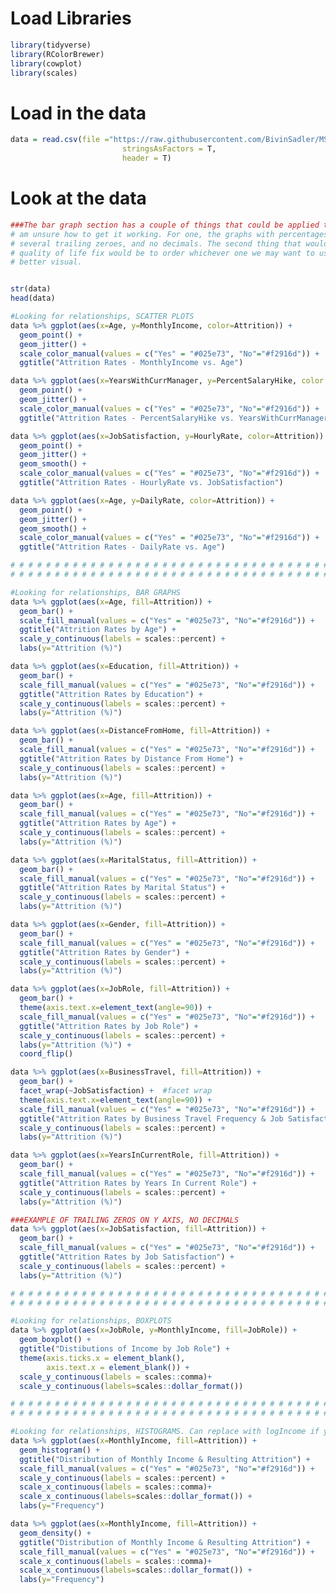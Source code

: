 # Load Libraries
```r
library(tidyverse)
library(RColorBrewer)
library(cowplot)
library(scales)
```


# Load in the data
```r
data = read.csv(file ="https://raw.githubusercontent.com/BivinSadler/MSDS_6306_Doing-Data-Science/Master/Unit%2014%20and%2015%20Case%20Study%202/CaseStudy2-data.csv",
                         stringsAsFactors = T,
                         header = T)
```


# Look at the data
```r
###The bar graph section has a couple of things that could be applied to each graph if we want, but I 
# am unsure how to get it working. For one, the graphs with percentages in terms of Attrition have 
# several trailing zeroes, and no decimals. The second thing that would probably be a good 
# quality of life fix would be to order whichever one we may want to use in descending order for a 
# better visual.


str(data)
head(data)

#Looking for relationships, SCATTER PLOTS
data %>% ggplot(aes(x=Age, y=MonthlyIncome, color=Attrition)) +
  geom_point() + 
  geom_jitter() +
  scale_color_manual(values = c("Yes" = "#025e73", "No"="#f2916d")) +
  ggtitle("Attrition Rates - MonthlyIncome vs. Age")

data %>% ggplot(aes(x=YearsWithCurrManager, y=PercentSalaryHike, color = Attrition)) + 
  geom_point() +
  geom_jitter() + 
  scale_color_manual(values = c("Yes" = "#025e73", "No"="#f2916d")) +
  ggtitle("Attrition Rates - PercentSalaryHike vs. YearsWithCurrManager")

data %>% ggplot(aes(x=JobSatisfaction, y=HourlyRate, color=Attrition)) +
  geom_point() +
  geom_jitter() +
  geom_smooth() +
  scale_color_manual(values = c("Yes" = "#025e73", "No"="#f2916d")) +
  ggtitle("Attrition Rates - HourlyRate vs. JobSatisfaction")

data %>% ggplot(aes(x=Age, y=DailyRate, color=Attrition)) +
  geom_point() +
  geom_jitter() +
  geom_smooth() +
  scale_color_manual(values = c("Yes" = "#025e73", "No"="#f2916d")) +
  ggtitle("Attrition Rates - DailyRate vs. Age")

# # # # # # # # # # # # # # # # # # # # # # # # # # # # # # # # # # # # # #
# # # # # # # # # # # # # # # # # # # # # # # # # # # # # # # # # # # # # #

#Looking for relationships, BAR GRAPHS
data %>% ggplot(aes(x=Age, fill=Attrition)) +
  geom_bar() +
  scale_fill_manual(values = c("Yes" = "#025e73", "No"="#f2916d")) +
  ggtitle("Attrition Rates by Age") +
  scale_y_continuous(labels = scales::percent) + 
  labs(y="Attrition (%)")

data %>% ggplot(aes(x=Education, fill=Attrition)) +
  geom_bar() +
  scale_fill_manual(values = c("Yes" = "#025e73", "No"="#f2916d")) +
  ggtitle("Attrition Rates by Education") +
  scale_y_continuous(labels = scales::percent) + 
  labs(y="Attrition (%)")

data %>% ggplot(aes(x=DistanceFromHome, fill=Attrition)) +
  geom_bar() +
  scale_fill_manual(values = c("Yes" = "#025e73", "No"="#f2916d")) +
  ggtitle("Attrition Rates by Distance From Home") +
  scale_y_continuous(labels = scales::percent) + 
  labs(y="Attrition (%)")

data %>% ggplot(aes(x=Age, fill=Attrition)) +
  geom_bar() +
  scale_fill_manual(values = c("Yes" = "#025e73", "No"="#f2916d")) +
  ggtitle("Attrition Rates by Age") +
  scale_y_continuous(labels = scales::percent) + 
  labs(y="Attrition (%)")

data %>% ggplot(aes(x=MaritalStatus, fill=Attrition)) +
  geom_bar() +
  scale_fill_manual(values = c("Yes" = "#025e73", "No"="#f2916d")) +
  ggtitle("Attrition Rates by Marital Status") +
  scale_y_continuous(labels = scales::percent) + 
  labs(y="Attrition (%)")

data %>% ggplot(aes(x=Gender, fill=Attrition)) +
  geom_bar() +
  scale_fill_manual(values = c("Yes" = "#025e73", "No"="#f2916d")) +
  ggtitle("Attrition Rates by Gender") +
  scale_y_continuous(labels = scales::percent) + 
  labs(y="Attrition (%)")

data %>% ggplot(aes(x=JobRole, fill=Attrition)) +
  geom_bar() +
  theme(axis.text.x=element_text(angle=90)) +
  scale_fill_manual(values = c("Yes" = "#025e73", "No"="#f2916d")) +
  ggtitle("Attrition Rates by Job Role") +
  scale_y_continuous(labels = scales::percent) + 
  labs(y="Attrition (%)") +
  coord_flip()

data %>% ggplot(aes(x=BusinessTravel, fill=Attrition)) +
  geom_bar() +
  facet_wrap(~JobSatisfaction) +  #facet wrap
  theme(axis.text.x=element_text(angle=90)) + 
  scale_fill_manual(values = c("Yes" = "#025e73", "No"="#f2916d")) +
  ggtitle("Attrition Rates by Business Travel Frequency & Job Satisfaction") +
  scale_y_continuous(labels = scales::percent) + 
  labs(y="Attrition (%)")

data %>% ggplot(aes(x=YearsInCurrentRole, fill=Attrition)) +
  geom_bar() +
  scale_fill_manual(values = c("Yes" = "#025e73", "No"="#f2916d")) +
  ggtitle("Attrition Rates by Years In Current Role") +
  scale_y_continuous(labels = scales::percent) + 
  labs(y="Attrition (%)")

###EXAMPLE OF TRAILING ZEROS ON Y AXIS, NO DECIMALS
data %>% ggplot(aes(x=JobSatisfaction, fill=Attrition)) +
  geom_bar() +
  scale_fill_manual(values = c("Yes" = "#025e73", "No"="#f2916d")) +
  ggtitle("Attrition Rates by Job Satisfaction") +
  scale_y_continuous(labels = scales::percent) + 
  labs(y="Attrition (%)")

# # # # # # # # # # # # # # # # # # # # # # # # # # # # # # # # # # # # # #
# # # # # # # # # # # # # # # # # # # # # # # # # # # # # # # # # # # # # #

#Looking for relationships, BOXPLOTS
data %>% ggplot(aes(x=JobRole, y=MonthlyIncome, fill=JobRole)) +
  geom_boxplot() +
  ggtitle("Distibutions of Income by Job Role") +
  theme(axis.ticks.x = element_blank(),
        axis.text.x = element_blank()) + 
  scale_y_continuous(labels = scales::comma)+
  scale_y_continuous(labels=scales::dollar_format())

# # # # # # # # # # # # # # # # # # # # # # # # # # # # # # # # # # # # # #
# # # # # # # # # # # # # # # # # # # # # # # # # # # # # # # # # # # # # #

#Looking for relationships, HISTOGRAMS. Can replace with logIncome if you want
data %>% ggplot(aes(x=MonthlyIncome, fill=Attrition)) + 
  geom_histogram() + 
  ggtitle("Distribution of Monthly Income & Resulting Attrition") +
  scale_fill_manual(values = c("Yes" = "#025e73", "No"="#f2916d")) +
  scale_y_continuous(labels = scales::percent) +
  scale_x_continuous(labels = scales::comma)+
  scale_x_continuous(labels=scales::dollar_format()) + 
  labs(y="Frequency")

data %>% ggplot(aes(x=MonthlyIncome, fill=Attrition)) + 
  geom_density() + 
  ggtitle("Distribution of Monthly Income & Resulting Attrition") +
  scale_fill_manual(values = c("Yes" = "#025e73", "No"="#f2916d")) +
  scale_x_continuous(labels = scales::comma)+
  scale_x_continuous(labels=scales::dollar_format()) + 
  labs(y="Frequency")

```